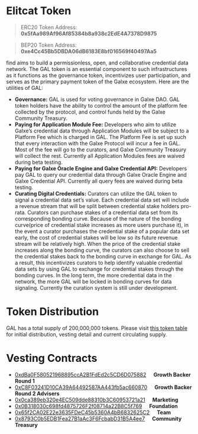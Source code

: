 # Elitcat Token

> ERC20 Token Address: **0x5fAa989Af96Af85384b8a938c2EdE4A7378D9875**

> BEP20 Token Address: **0xe4Cc45Bb5DBDA06dB6183E8bf016569f40497Aa5**

find aims to build a permissionless, open, and collaborative credential data network. The GAL token is an essential component to such infrastructures as it functions as the governance token, incentivizes user participation, and serves as the primary payment token of the Galxe ecosystem. Here are the utilities of GAL:

- **Governance:** GAL is used for voting  governance in Galxe DAO. GAL token holders have the ability to control the amount of the platform fee collected by the protocol, and control funds held by the Galxe Community Treasury.
- **Paying for Application Module Fee:** Developers who aim to utilize Galxe’s credential data through Application Modules will be subject to a Platform Fee which is charged in GAL. The Platform Fee is set up such that every interaction with the Galxe Protocol will incur a fee in GAL. Most of the fee will go to the curators, and Galxe Community Treasury will collect the rest. Currently all Application Modules fees are waived during beta testing.
- **Paying for Galxe Oracle Engine and Galxe Credential API:** Developers pay GAL to query our credential data through Galxe Oracle Engine and Galxe Credential API. Currently all query fees are waived during beta testing.
- **Curating Digital Credentials:** Curators can utilize the GAL token to signal a credential data set’s value. Each credential data set will include a revenue stream that will be split between credential stake holders pro-rata. Curators can purchase stakes of a credential data set from its corresponding bonding curve. Because of the nature of the bonding curve(price of credential stake increases as more users purchase it), in the event a curator purchases the credential stake of a popular data set early, the cost of credential stakes will be low so its future revenue stream will be relatively high. When the price of the credential stake increases along the bonding curve, the curators can also choose to sell the credential stakes back to the bonding curve in exchange for GAL. As a result, this incentivizes curators to help identify valuable credential data sets by using GAL to exchange for credential stakes through the bonding curves. In the long term, the more credential data in the network, the more GAL will be locked in bonding curves for data signaling. Currently the curation system is still under development.

# Token Distribution
GAL has a total supply of 200,000,000 tokens.
Please visit [this token table](https://gal.org/token-table) for initial distribution, vesting detail and current circulating supply.

# Vesting Contracts
* [0xdBa0F580521968895ccA2B1FdEd2c5CD6D075882](https://etherscan.io/address/0xdba0f580521968895cca2b1fded2c5cd6d075882)     **Growth Backer Round 1**
* [0xC8F03241D10CA39A64492587AA443fb5ac660870](https://etherscan.io/address/0xC8F03241D10CA39A64492587AA443fb5ac660870)     **Growth Backer Round 2  Advisers**[](https://etherscan.io/address/0x0ca389eb320e4ec509dde88310b3c60953721a21)
* [0x0ca389eb320e4EC509dde88310b3C60953721a21](https://etherscan.io/address/0x0ca389eb320e4ec509dde88310b3c60953721a21)     **Marketing**[](https://etherscan.io/address/0x0b318030c698fd4875726f2f08714a22b8c5f769)
* [0x0B318030c698fd4875726F2f08714a22B8C5f769](https://etherscan.io/address/0x0b318030c698fd4875726f2f08714a22b8c5f769)     **Foundation**[](https://etherscan.io/address/0x65f2CA02E22e3635FDeC45b5360A4bB6832625C2)
* [0x65f2CA02E22e3635FDeC45b5360A4bB6832625C2](https://etherscan.io/address/0x65f2CA02E22e3635FDeC45b5360A4bB6832625C2)     **Team**[](https://etherscan.io/address/0x8793c0b5edb1fea27b1aac3f6fcbabd31b5a4ee7)
* [0x8793C0b5EDB1Fea27B1aAc3F6FcbabD31B5A4ee7](https://etherscan.io/address/0x8793c0b5edb1fea27b1aac3f6fcbabd31b5a4ee7)     **Community Treasury**
